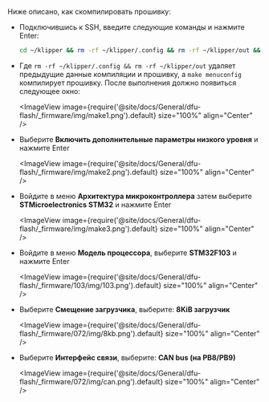 Ниже описано, как скомпилировать прошивку:
* Подключившись к SSH, введите следующие команды и нажмите Enter:

    ```bash
    cd ~/klipper && rm -rf ~/klipper/.config && rm -rf ~/klipper/out && make menuconfig
    ```

* Где `rm -rf ~/klipper/.config && rm -rf ~/klipper/out` удаляет предыдущие данные компиляции и прошивку, а `make menuconfig` компилирует прошивку. После выполнения должно появиться следующее окно:

    <ImageView image={require('@site/docs/General/dfu-flash/_firmware/img/make1.png').default} size="100%" align="Center" />

* Выберите **Включить дополнительные параметры низкого уровня** и нажмите Enter

    <ImageView image={require('@site/docs/General/dfu-flash/_firmware/img/make2.png').default} size="100%" align="Center" />

* Войдите в меню **Архитектура микроконтроллера** затем выберите **STMicroelectronics STM32** и нажмите Enter

    <ImageView image={require('@site/docs/General/dfu-flash/_firmware/img/make3.png').default} size="100%" align="Center" />

* Войдите в меню **Модель процессора**, выберите **STM32F103** и нажмите Enter

    <ImageView image={require('@site/docs/General/dfu-flash/_firmware/103/img/103.png').default} size="100%" align="Center" />

* Выберите **Смещение загрузчика**, выберите: **8KiB загрузчик**

    <ImageView image={require('@site/docs/General/dfu-flash/_firmware/072/img/8kb.png').default} size="100%" align="Center" />

* Выберите **Интерфейс связи**, выберите: **CAN bus (на PB8/PB9)**

    <ImageView image={require('@site/docs/General/dfu-flash/_firmware/072/img/can.png').default} size="100%" align="Center" />